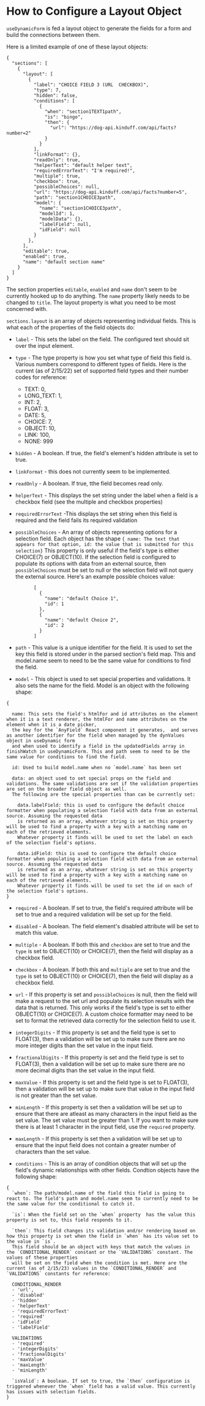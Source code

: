 
<Meta title="form/Dynamic Form/How to configure a layout object" />

# How to Configure a Layout Object

`useDynamicForm` is fed a layout object to generate the fields for a form and build the connections between them.

Here is a limited example of one of these layout objects:

```
{
  "sections": [
    {
      "layout": [
        {
          "label": "CHOICE FIELD 3 (URL  CHECKBOX)",
          "type": 7,
          "hidden": false,
          "conditions": [
            {
              "when": "section1TEXT1path",
              "is": "bingo",
              "then": {
                "url": "https://dog-api.kinduff.com/api/facts?number=2"
              }
            }
          ],
          "linkFormat": {},
          "readOnly": true,
          "helperText": "default helper text",
          "requiredErrorText": "I'm required!",
          "multiple": true,
          "checkbox": true,
          "possibleChoices": null,
          "url": "https://dog-api.kinduff.com/api/facts?number=5",
          "path": "section1CHOICE3path",
          "model": {
            "name": "section1CHOICE3path",
            "modelId": 1,
            "modelData": {},
            "labelField": null,
            "idField": null
          }
        },
      ],
      "editable": true,
      "enabled": true,
      "name": "default section name"
    }
  ]
}
```

The section properties `editable`, `enabled` and `name` don't seem to be currently hooked up to do anything. The `name` property likely needs to be changed to `title`. The layout property is what you need to be most
concerned with.

`sections.layout` is an array of objects representing individual fields. This is what each of the properties of the field objects do:

- `label` - This sets the label on the field. The configured text should sit over the input element.

- `type` - The type property is how you set what type of field this field is. Various numbers correspond to different types of fields. Here is the current (as of 2/15/22)
set of supported field types and their number codes for reference:

  - TEXT: 0,
  - LONG_TEXT: 1,
  - INT: 2,
  - FLOAT: 3,
  - DATE: 5,
  - CHOICE: 7,
  - OBJECT: 10,
  - LINK: 100,
  - NONE: 999

- `hidden` - A boolean. If true, the field's element's hidden attribute is set to true.

- `linkFormat` - this does not currently seem to be implemented.

- `readOnly` - A boolean. If true, tthe field becomes read only.

- `helperText` - This displays the set string under the label when a field is a checkbox field (see the multiple and checkbox properties)

- `requiredErrorText` -This displays the set string when this field is required and the field fails its required validation

- `possibleChoices` - An array of objects representing options for a selection field. Each object has the shape ```{ name: The text that appears for that option, id: the value that is submitted for this selection}```
This property is only useful if the field's type is either CHOICE(7) or OBJECT(10). If the selection field is configured to populate its options with data from an external source,
then `possibleChoices` must be set to null or the selection field will not query the external source. Here's an example possible choices value:

```
          [
            {
              "name": "default Choice 1",
              "id": 1
            },
            {
              "name": "default Choice 2",
              "id": 2
            }
          ]
```

- `path` - This value is a unique identifier for the field. It is used to set the key this field is stored under in the parsed section's field map. This and model.name seem to need to be the same value for conditions to find the field. 

- `model` - This object is used to set special properties and validations. It also sets the name for the field. Model is an object with the following shape: 
```
{

  name: This sets the field's htmlFor and id attributes on the element when it is a text renderer, the htmlFor and name attributes on the element when it is a date picker, 
  the key for the `AnyField` React component it generates,  and serves as another identifier for the field when managed by the dynValues object in useDynamic form
  and when used to identify a field in the updatedFields array in finishWatch in useDynamicForm. This and path seem to need to be the same value for conditions to find the field.

  id: Used to build model.name when no `model.name` has been set
    
  data: an object used to set special props on the field and validations. The same validations are set if the validation properties are set on the broader field object as well.
  The following are the special properties than can be currently set:
    
    data.labelField: this is used to configure the default choice formatter when populating a selection field with data from an external source. Assuming the requested data
    is returned as an array, whatever string is set on this property will be used to find a property with a key with a matching name on each of the retrieved elements.
    Whatever property it finds will be used to set the label on each of the selection field's options.

    data.idField: this is used to configure the default choice formatter when populating a selection field with data from an external source. Assuming the requested data
    is returned as an array, whatever string is set on this property will be used to find a property with a key with a matching name on each of the retrieved elements.
    Whatever property it finds will be used to set the id on each of the selection field's options.  
}
```

- `required` - A boolean. If set to true, the field's required attribute will be set to true and a required validation will be set up for the field.

- `disabled` - A boolean. The field element's disabled attribute will be set to match this value.

- `multiple` - A boolean. If both this and `checkbox` are set to true and the `type` is set to OBJECT(10) or CHOICE(7), then the field will display as a checkbox field.

- `checkbox` - A boolean. If both this and `multiple` are set to true and the `type` is set to OBJECT(10) or CHOICE(7), then the field will display as a checkbox field.

- `url` - If this property is set and `possibleChoices` is null, then the field will make a request to the set url and populate its selection results with the data that is returned.
This only works if the field's type is set to either OBJECT(10) or CHOICE(7). A custom choice formatter may need to be set to format the retrieved data correctly for the selection field to use it.

- `integerDigits` - If this property is set and the field type is set to FLOAT(3), then a validation will be set up to make sure there are no more integer digits than the set value in the input field.

- `fractionalDigits` - If this property is set and the field type is set to FLOAT(3), then a validation will be set up to make sure there are no more decimal digits than the set value in the input field.

- `maxValue` - If this property is set and the field type is set to FLOAT(3), then a validation will be set up to make sure that value in the input field is not greater than the set value.

- `minLength` - If this property is set then a validation will be set up to ensure that there are atleast as many characters in the input field as the set value. The set value must be greater than 1.
If you want to make sure there is at least 1 character in the input field, use the `required` property.

- `maxLength` - If this property is set then a validation will be set up to ensure that the input field does not contain a greater number of characters than the set value.

- `conditions` - This is an array of condition objects that will set up the field's dynamic relationships with other fields. Condtion objects have the following shape: 
```
{
  `when`: The path/model.name of the field this field is going to react to. The field's path and model.name seem to currently need to be the same value for the conditional to catch it.

  `is`: When the field set on the `when` property  has the value this property is set to, this field responds to it.

  `then`: This field changes its validation and/or rendering based on how this property is set when the field in `when` has its value set to the value in `is`.
  This field should be an object with keys that match the values in the `CONDITIONAL_RENDER` constant or the `VALIDATIONS` constant. The values of these properties
  will be set on the field when the condition is met. Here are the current (as of 2/15/23) values in the `CONDITIONAL_RENDER` and `VALIDATIONS` constants for reference:

  CONDITIONAL_RENDER
  - 'url',
  - 'disabled'
  - 'hidden'
  - 'helperText'
  - 'requiredErrorText'
  - 'required'
  - 'idField'
  - 'labelField'

  VALIDATIONS
  - 'required'
  - 'integerDigits'
  - 'fractionalDigits'
  - 'maxValue'
  - 'maxLength'
  - 'minLength'

  `isValid`: A boolean. If set to true, the `then` configuration is triggered whenever the `when` field has a valid value. This currently has issues with selection fields.
}
```